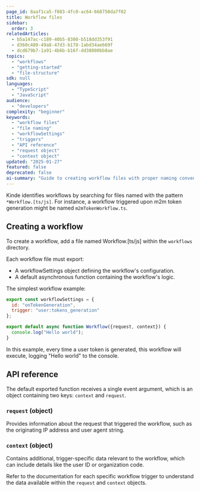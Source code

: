 ```yaml
---
page_id: 8aaf1ca5-f083-4fc0-ac64-668750da7f02
title: Workflow files
sidebar:
  order: 3
relatedArticles:
  - b5a147ac-c189-40b5-8300-b518dd353f91
  - d360c480-49a8-47d3-b178-1abd34ae669f
  - dcd679b7-1a91-4b6b-b16f-dd38000bb8ae
topics:
  - "workflows"
  - "getting-started"
  - "file-structure"
sdk: null
languages:
  - "TypeScript"
  - "JavaScript"
audience:
  - "developers"
complexity: "beginner"
keywords:
  - "workflow files"
  - "file naming"
  - "workflowSettings"
  - "triggers"
  - "API reference"
  - "request object"
  - "context object"
updated: "2025-01-27"
featured: false
deprecated: false
ai-summary: "Guide to creating workflow files with proper naming conventions, workflowSettings configuration, and API reference for request and context objects in Kinde workflows."
---
```


Kinde identifies workflows by searching for files named with the pattern `*Workflow.[ts/js]`. For instance, a workflow triggered upon m2m token generation might be named `m2mTokenWorkflow.ts`.

## Creating a workflow

To create a workflow, add a file named Workflow.[ts/js] within the `workflows` directory.

Each workflow file must export:

- A workflowSettings object defining the workflow's configuration.
- A default asynchronous function containing the workflow's logic.

The simplest workflow example:

```js
export const workflowSettings = {
  id: "onTokenGeneration",
  trigger: "user:tokens_generation"
};

export default async function Workflow({request, context}) {
  console.log("Hello world");
}
```

In this example, every time a user token is generated, this workflow will execute, logging "Hello world" to the console.

## API reference

The default exported function receives a single event argument, which is an object containing two keys: `context` and `request`.

### `request` (object)

Provides information about the request that triggered the workflow, such as the originating IP address and user agent string.

### `context` (object)

Contains additional, trigger-specific data relevant to the workflow, which can include details like the user ID or organization code.

Refer to the documentation for each specific workflow trigger to understand the data available within the `request` and `context` objects.
